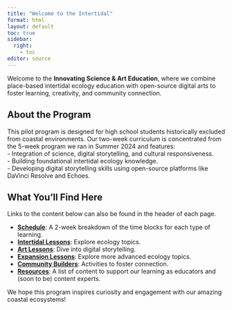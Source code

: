```yaml
---
title: "Welcome to the Intertidal"
format: html
layout: default
toc: true
sidebar:
  right:
    - toc
editor: source
---
```


Welcome to the **Innovating Science & Art Education**, where we combine place-based intertidal ecology education with open-source digital arts to foster learning, creativity, and community connection.

## About the Program

This pilot program is designed for high school students historically excluded from coastal environments. Our two-week curriculum is concentrated from the 5-week program we ran in Summer 2024 and features:\    
- Integration of science, digital storytelling, and cultural responsiveness.\    
- Building foundational intertidal ecology knowledge.\    
- Developing digital storytelling skills using open-source platforms like DaVinci Resolve and Echoes.\    

## What You’ll Find Here

Links to the content below can also be found in the header of each page.

- **[Schedule](schedule.qmd)**: A 2-week breakdown of the time blocks for each type of learning.
- **[Intertidal Lessons](lessons/intertidal_lesson1.qmd)**: Explore ecology topics.
- **[Art Lessons](lessons/art_lesson1.qmd)**: Dive into digital storytelling.
- **[Expansion Lessons](lessons/intertidal_scaling.qmd)**: Explore more advanced ecology topics.
- **[Community Builders](community_builders.qmd)**: Activities to foster connection.
- **[Resources](resources.qmd)**: A list of content to support our learning as educators and (soon to be) content experts.\  

We hope this program inspires curiosity and engagement with our amazing coastal ecosystems!
